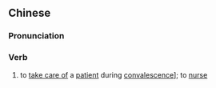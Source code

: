 ==Chinese==
{{zh-forms|s=调护}}

===Pronunciation===
{{zh-pron
|m=tiáohù
|c=tiu4 wu6
|mn=qz,xm,zz:tiâu-hō͘
|cat=v
}}

===Verb===
{{zh-verb}}

# to [[take care of]] a [[patient]] during [[convalescence]]]; to [[nurse]]
